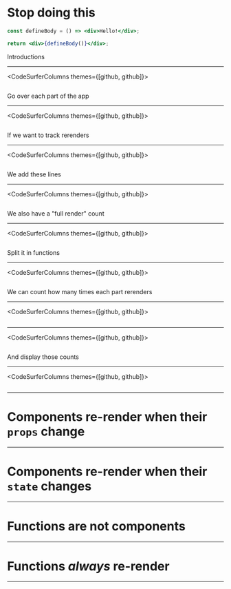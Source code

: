 
# Stop doing this

```jsx
const defineBody = () => <div>Hello!</div>;

return <div>{defineBody()}</div>;
```

<Note>Introductions</Note>

---

<CodeSurferColumns themes={[github, github]}>

<Step>

<SlideOne />

```jsx file=./SlideOne.js

```

</Step>

</CodeSurferColumns>

<Note>Go over each part of the app</Note>

---

<CodeSurferColumns themes={[github, github]}>

<Step>

<SlideTwo />

```jsx file=./SlideTwo.js

```

</Step>

</CodeSurferColumns>

<Note>If we want to track rerenders</Note>

---

<CodeSurferColumns themes={[github, github]}>

<Step>

<SlideTwo />

```jsx file=./SlideTwo.js 3,6,39[50:93]

```

</Step>

</CodeSurferColumns>

<Note>We add these lines</Note>

---

<CodeSurferColumns themes={[github, github]}>

<Step>

<SlideTwo />

```jsx file=./SlideTwo.js

```

</Step>

</CodeSurferColumns>

<Note>We also have a "full render" count</Note>

---

<CodeSurferColumns themes={[github, github]}>

<Step>

<SlideThree />

```jsx file=./SlideThree.js

```

</Step>

</CodeSurferColumns>

<Note>Split it in functions</Note>

---

<CodeSurferColumns themes={[github, github]}>

<Step>

<SlideFour />

```jsx file=./SlideFour.js

```

</Step>

</CodeSurferColumns>

<Note>We can count how many times each part rerenders</Note>

---

<CodeSurferColumns themes={[github, github]}>

<Step>

<SlideFive />

```jsx file=./SlideFive.js

```

</Step>

</CodeSurferColumns>

---

<CodeSurferColumns themes={[github, github]}>

<Step>

<SlideSix />

```jsx file=./SlideSix.js

```

</Step>

</CodeSurferColumns>

<Note>And display those counts</Note>

---

<CodeSurferColumns themes={[github, github]}>

<Step>

<SlideSeven />

```jsx file=./SlideSeven.js

```

</Step>

</CodeSurferColumns>

---

# Components re-render when their `props` change

---

# Components re-render when their `state` changes

---

# Functions are not components

---

# Functions _always_ re-render

---

